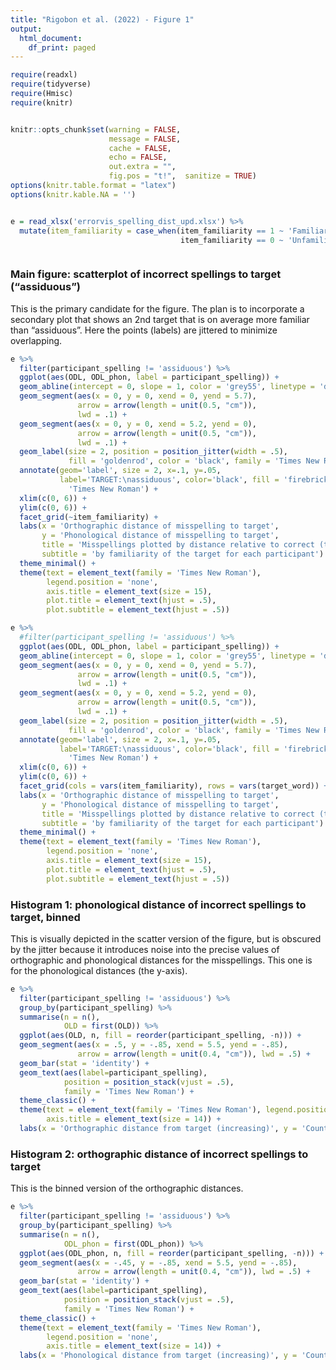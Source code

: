 ```yaml
---
title: "Rigobon et al. (2022) - Figure 1"
output:
  html_document:
    df_print: paged
---
```


```r

require(readxl)
require(tidyverse)
require(Hmisc)
require(knitr)


knitr::opts_chunk$set(warning = FALSE, 
                      message = FALSE, 
                      cache = FALSE,
                      echo = FALSE,
                      out.extra = "",
                      fig.pos = "t!",  sanitize = TRUE)
options(knitr.table.format = "latex")
options(knitr.kable.NA = '')


e = read_xlsx('errorvis_spelling_dist_upd.xlsx') %>% 
  mutate(item_familiarity = case_when(item_familiarity == 1 ~ 'Familiar',
                                      item_familiarity == 0 ~ 'Unfamiliar'))



```

### Main figure: scatterplot of incorrect spellings to target ("assiduous")
This is the primary candidate for the figure. The plan is to incorporate a secondary plot that shows an 2nd target that is on average more familiar than "assiduous". Here the points (labels) are jittered to minimize overlapping.

```r

e %>% 
  filter(participant_spelling != 'assiduous') %>% 
  ggplot(aes(ODL, ODL_phon, label = participant_spelling)) +
  geom_abline(intercept = 0, slope = 1, color = 'grey55', linetype = 'dashed') +
  geom_segment(aes(x = 0, y = 0, xend = 0, yend = 5.7), 
               arrow = arrow(length = unit(0.5, "cm")), 
               lwd = .1) +
  geom_segment(aes(x = 0, y = 0, xend = 5.2, yend = 0), 
               arrow = arrow(length = unit(0.5, "cm")),
               lwd = .1) +
  geom_label(size = 2, position = position_jitter(width = .5), 
             fill = 'goldenrod', color = 'black', family = 'Times New Roman') +
  annotate(geom='label', size = 2, x=.1, y=.05, 
           label='TARGET:\nassiduous', color='black', fill = 'firebrick4', family = 
             'Times New Roman') +
  xlim(c(0, 6)) +
  ylim(c(0, 6)) +
  facet_grid(~item_familiarity) +
  labs(x = 'Orthographic distance of misspelling to target',
       y = 'Phonological distance of misspelling to target',
       title = 'Misspellings plotted by distance relative to correct (target) spelling',
       subtitle = 'by familiarity of the target for each participant') +
  theme_minimal() +
  theme(text = element_text(family = 'Times New Roman'),
        legend.position = 'none',
        axis.title = element_text(size = 15),
        plot.title = element_text(hjust = .5),
        plot.subtitle = element_text(hjust = .5))
```


```r

e %>% 
  #filter(participant_spelling != 'assiduous') %>% 
  ggplot(aes(ODL, ODL_phon, label = participant_spelling)) +
  geom_abline(intercept = 0, slope = 1, color = 'grey55', linetype = 'dashed') +
  geom_segment(aes(x = 0, y = 0, xend = 0, yend = 5.7), 
               arrow = arrow(length = unit(0.5, "cm")), 
               lwd = .1) +
  geom_segment(aes(x = 0, y = 0, xend = 5.2, yend = 0), 
               arrow = arrow(length = unit(0.5, "cm")),
               lwd = .1) +
  geom_label(size = 2, position = position_jitter(width = .5), 
             fill = 'goldenrod', color = 'black', family = 'Times New Roman') +
  annotate(geom='label', size = 2, x=.1, y=.05, 
           label='TARGET:\nassiduous', color='black', fill = 'firebrick4', family = 
             'Times New Roman') +
  xlim(c(0, 6)) +
  ylim(c(0, 6)) +
  facet_grid(cols = vars(item_familiarity), rows = vars(target_word)) +
  labs(x = 'Orthographic distance of misspelling to target',
       y = 'Phonological distance of misspelling to target',
       title = 'Misspellings plotted by distance relative to correct (target) spelling',
       subtitle = 'by familiarity of the target for each participant') +
  theme_minimal() +
  theme(text = element_text(family = 'Times New Roman'),
        legend.position = 'none',
        axis.title = element_text(size = 15),
        plot.title = element_text(hjust = .5),
        plot.subtitle = element_text(hjust = .5))

```


### Histogram 1: phonological distance of incorrect spellings to target, binned
This is visually depicted in the scatter version of the figure, but is obscured by the jitter because it introduces noise into the precise values of orthographic and phonological distances for the misspellings. This one is for the phonological distances (the y-axis).

```r


e %>% 
  filter(participant_spelling != 'assiduous') %>% 
  group_by(participant_spelling) %>% 
  summarise(n = n(),
            OLD = first(OLD)) %>% 
  ggplot(aes(OLD, n, fill = reorder(participant_spelling, -n))) +
  geom_segment(aes(x = .5, y = -.85, xend = 5.5, yend = -.85), 
               arrow = arrow(length = unit(0.4, "cm")), lwd = .5) +
  geom_bar(stat = 'identity') +
  geom_text(aes(label=participant_spelling), 
            position = position_stack(vjust = .5),
            family = 'Times New Roman') +
  theme_classic() +
  theme(text = element_text(family = 'Times New Roman'), legend.position = 'none',
        axis.title = element_text(size = 14)) +
  labs(x = 'Orthographic distance from target (increasing)', y = 'Count')

```

### Histogram 2: orthographic distance of incorrect spellings to target
This is the binned version of the orthographic distances.
```r


e %>% 
  filter(participant_spelling != 'assiduous') %>% 
  group_by(participant_spelling) %>% 
  summarise(n = n(),
            ODL_phon = first(ODL_phon)) %>% 
  ggplot(aes(ODL_phon, n, fill = reorder(participant_spelling, -n))) +
  geom_segment(aes(x = -.45, y = -.85, xend = 5.5, yend = -.85), 
               arrow = arrow(length = unit(0.4, "cm")), lwd = .5) +
  geom_bar(stat = 'identity') +
  geom_text(aes(label=participant_spelling), 
            position = position_stack(vjust = .5),
            family = 'Times New Roman') +
  theme_classic() +
  theme(text = element_text(family = 'Times New Roman'),
        legend.position = 'none',
        axis.title = element_text(size = 14)) +
  labs(x = 'Phonological distance from target (increasing)', y = 'Count')

```